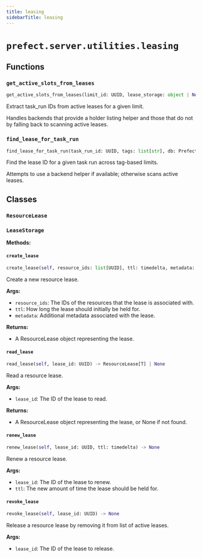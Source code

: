 ```yaml
---
title: leasing
sidebarTitle: leasing
---
```


# `prefect.server.utilities.leasing`

## Functions

### `get_active_slots_from_leases` <sup><a href="https://github.com/PrefectHQ/prefect/blob/main/src/prefect/server/utilities/leasing.py#L81" target="_blank"><Icon icon="github" style="width: 14px; height: 14px;" /></a></sup>

```python
get_active_slots_from_leases(limit_id: UUID, lease_storage: object | None = None) -> list[str]
```


Extract task_run IDs from active leases for a given limit.

Handles backends that provide a holder listing helper and those that do not by
falling back to scanning active leases.


### `find_lease_for_task_run` <sup><a href="https://github.com/PrefectHQ/prefect/blob/main/src/prefect/server/utilities/leasing.py#L154" target="_blank"><Icon icon="github" style="width: 14px; height: 14px;" /></a></sup>

```python
find_lease_for_task_run(task_run_id: UUID, tags: list[str], db: PrefectDBInterface, lease_storage: object | None = None) -> UUID | None
```


Find the lease ID for a given task run across tag-based limits.

Attempts to use a backend helper if available; otherwise scans active leases.


## Classes

### `ResourceLease` <sup><a href="https://github.com/PrefectHQ/prefect/blob/main/src/prefect/server/utilities/leasing.py#L13" target="_blank"><Icon icon="github" style="width: 14px; height: 14px;" /></a></sup>

### `LeaseStorage` <sup><a href="https://github.com/PrefectHQ/prefect/blob/main/src/prefect/server/utilities/leasing.py#L21" target="_blank"><Icon icon="github" style="width: 14px; height: 14px;" /></a></sup>

**Methods:**

#### `create_lease` <sup><a href="https://github.com/PrefectHQ/prefect/blob/main/src/prefect/server/utilities/leasing.py#L22" target="_blank"><Icon icon="github" style="width: 14px; height: 14px;" /></a></sup>

```python
create_lease(self, resource_ids: list[UUID], ttl: timedelta, metadata: T | None = None) -> ResourceLease[T]
```

Create a new resource lease.

**Args:**
- `resource_ids`: The IDs of the resources that the lease is associated with.
- `ttl`: How long the lease should initially be held for.
- `metadata`: Additional metadata associated with the lease.

**Returns:**
- A ResourceLease object representing the lease.


#### `read_lease` <sup><a href="https://github.com/PrefectHQ/prefect/blob/main/src/prefect/server/utilities/leasing.py#L38" target="_blank"><Icon icon="github" style="width: 14px; height: 14px;" /></a></sup>

```python
read_lease(self, lease_id: UUID) -> ResourceLease[T] | None
```

Read a resource lease.

**Args:**
- `lease_id`: The ID of the lease to read.

**Returns:**
- A ResourceLease object representing the lease, or None if not found.


#### `renew_lease` <sup><a href="https://github.com/PrefectHQ/prefect/blob/main/src/prefect/server/utilities/leasing.py#L50" target="_blank"><Icon icon="github" style="width: 14px; height: 14px;" /></a></sup>

```python
renew_lease(self, lease_id: UUID, ttl: timedelta) -> None
```

Renew a resource lease.

**Args:**
- `lease_id`: The ID of the lease to renew.
- `ttl`: The new amount of time the lease should be held for.


#### `revoke_lease` <sup><a href="https://github.com/PrefectHQ/prefect/blob/main/src/prefect/server/utilities/leasing.py#L60" target="_blank"><Icon icon="github" style="width: 14px; height: 14px;" /></a></sup>

```python
revoke_lease(self, lease_id: UUID) -> None
```

Release a resource lease by removing it from list of active leases.

**Args:**
- `lease_id`: The ID of the lease to release.

